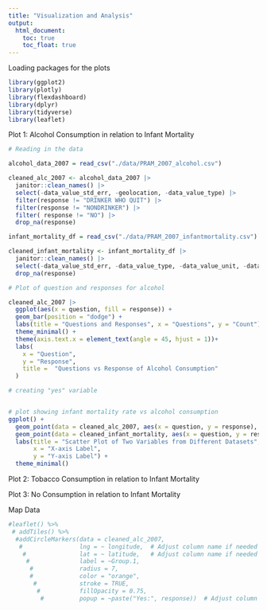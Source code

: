 ```yaml
---
title: "Visualization and Analysis"
output: 
  html_document:
    toc: true
    toc_float: true
---
```

Loading packages for the plots

```r
library(ggplot2)
library(plotly)
library(flexdashboard)
library(dplyr)
library(tidyverse)
library(leaflet)
```

Plot 1: Alcohol Consumption in relation to Infant Mortality
```r
# Reading in the data

alcohol_data_2007 = read_csv("./data/PRAM_2007_alcohol.csv")

cleaned_alc_2007 <- alcohol_data_2007 |>
  janitor::clean_names() |>
  select(-data_value_std_err, -geolocation, -data_value_type) |>
  filter(response != "DRINKER WHO QUIT") |>
  filter(response != "NONDRINKER") |>
  filter( response != "NO") |>
  drop_na(response) 

infant_mortality_df = read_csv("./data/PRAM_2007_infantmortality.csv")

cleaned_infant_mortality <- infant_mortality_df |>
  janitor::clean_names() |>
  select(-data_value_std_err, -data_value_type, -data_value_unit, -data_value_footnote_symbol, -data_value_footnote) |>
  drop_na(response)

# Plot of question and responses for alcohol

cleaned_alc_2007 |>
  ggplot(aes(x = question, fill = response)) +
  geom_bar(position = "dodge") +
  labs(title = "Questions and Responses", x = "Questions", y = "Count") +
  theme_minimal() +
  theme(axis.text.x = element_text(angle = 45, hjust = 1))+
  labs(
    x = "Question",
    y = "Response",
    title =  "Questions vs Response of Alcohol Consumption"
  )

# creating "yes" variable 


# plot showing infant mortality rate vs alcohol consumption
ggplot() +
  geom_point(data = cleaned_alc_2007, aes(x = question, y = response), color = "blue", size = 3) +
  geom_point(data = cleaned_infant_mortality, aes(x = question, y = response), color = "red", size = 3) +
  labs(title = "Scatter Plot of Two Variables from Different Datasets",
       x = "X-axis Label",
       y = "Y-axis Label") +
  theme_minimal()

```

Plot 2: Tobacco Consumption in relation to Infant Mortality


Plot 3: No Consumption in relation to Infant Mortality

Map Data 

```r
#leaflet() %>% 
 # addTiles() %>% 
  #addCircleMarkers(data = cleaned_alc_2007,
   #                lng = ~ longitude,  # Adjust column name if needed
    #               lat = ~ latitude,   # Adjust column name if needed
     #              label = ~Group.1,
      #             radius = 7,
      #             color = "orange",
       #            stroke = TRUE,
        #           fillOpacity = 0.75,
         #          popup = ~paste("Yes:", response))  # Adjust column name
```


